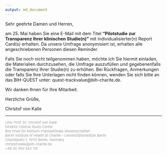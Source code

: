```yaml
---
output: md_document
---
```


Sehr geehrte Damen und Herren,

am 25. Mai haben Sie eine E-Mail mit dem Titel **"Pilotstudie zur Transparenz Ihrer klinischen Studie(n)"** mit individualisierter(n) Report Card(s) erhalten. Da unsere Umfrage anonymisiert ist, erhalten alle angeschriebenen Personen diesen Reminder.

Falls Sie noch nicht teilgenommen haben, möchte ich Sie hiermit einladen, die Materialien durchzusehen, die Umfrage auszufüllen und gegebenenfalls die Transparenz Ihrer Studie(n) zu erhöhen. Bei Rückfragen, Anmerkungen oder falls Sie Ihre Unterlagen nicht finden können, wenden Sie sich bitte an das BIH-QUEST unter: quest-trackvalue@bih-charite.de.

Wir danken Ihnen für Ihre Mitarbeit.

Herzliche Grüße,

Christof von Kalle


------------------------------------------------------------------------


<p><span style="color:#999999;"><span style="font-size:11px;">Univ. Prof. Dr. Christof von Kalle<br />Direktor Clinical Study Center<br />BIH Chair für Klinisch-Translationale Wissenschaften<br />Berlin Institute of Health at Charité – Universitätsmedizin Berlin<br />Charitéplatz 1, 10117 Berlin, Germany<br />christof.kalle@bih-charite.de<br />+49 30 450 543 110</span></span></p>


